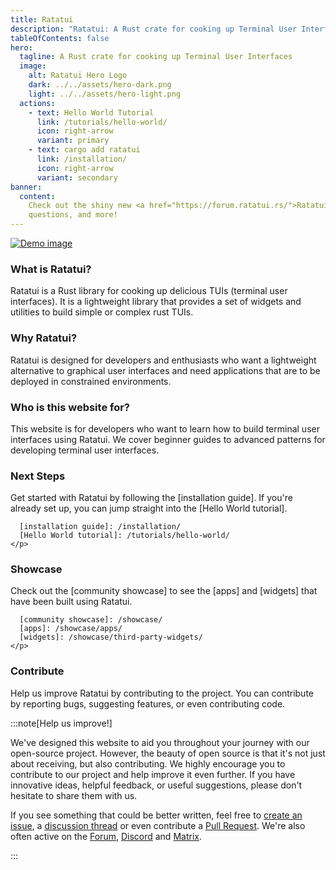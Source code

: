 ```yaml
---
title: Ratatui
description: "Ratatui: A Rust crate for cooking up Terminal User Interfaces"
tableOfContents: false
hero:
  tagline: A Rust crate for cooking up Terminal User Interfaces
  image:
    alt: Ratatui Hero Logo
    dark: ../../assets/hero-dark.png
    light: ../../assets/hero-light.png
  actions:
    - text: Hello World Tutorial
      link: /tutorials/hello-world/
      icon: right-arrow
      variant: primary
    - text: cargo add ratatui
      link: /installation/
      icon: right-arrow
      variant: secondary
banner:
  content:
    Check out the shiny new <a href="https://forum.ratatui.rs/">Ratatui Forum</a> for discussions,
    questions, and more!
---
```



[![Demo image]][Demo source]

[Demo image]: https://raw.githubusercontent.com/ratatui/ratatui/images/examples/demo2.gif
[Demo source]: https://github.com/ratatui/ratatui/tree/main/examples/demo2

<div class="three-cols not-content">
  <div>
    <h3>What is Ratatui?</h3>
    <p>
      Ratatui is a Rust library for cooking up delicious TUIs (terminal user interfaces). It is a
      lightweight library that provides a set of widgets and utilities to build simple or complex
      rust TUIs.
    </p>
  </div>
  <div>
    <h3>Why Ratatui?</h3>
    <p>
      Ratatui is designed for developers and enthusiasts who want a lightweight alternative to
      graphical user interfaces and need applications that are to be deployed in constrained
      environments.
    </p>
  </div>
  <div>
    <h3>Who is this website for?</h3>
    <p>
      This website is for developers who want to learn how to build terminal user interfaces using
      Ratatui. We cover beginner guides to advanced patterns for developing terminal user
      interfaces.
    </p>
  </div>
  <div>
    <h3>Next Steps</h3>
    <p>
      Get started with Ratatui by following the [installation guide]. If you're already set up, you
      can jump straight into the [Hello World tutorial].

      [installation guide]: /installation/
      [Hello World tutorial]: /tutorials/hello-world/
    </p>

  </div>
  <div>
    <h3>Showcase</h3>
    <p>
      Check out the [community showcase] to see the [apps] and [widgets] that have been built using
      Ratatui.

      [community showcase]: /showcase/
      [apps]: /showcase/apps/
      [widgets]: /showcase/third-party-widgets/
    </p>

  </div>
  <div>
    <h3>Contribute</h3>
    <p>
      Help us improve Ratatui by contributing to the project. You can contribute by reporting bugs,
      suggesting features, or even contributing code.
    </p>
  </div>
</div>

:::note[Help us improve!]

We've designed this website to aid you throughout your journey with our open-source project.
However, the beauty of open source is that it's not just about receiving, but also contributing. We
highly encourage you to contribute to our project and help improve it even further. If you have
innovative ideas, helpful feedback, or useful suggestions, please don't hesitate to share them with
us.

If you see something that could be better written, feel free to [create an issue], a [discussion
thread] or even contribute a [Pull Request]. We're also often active on the [Forum], [Discord] and
[Matrix].

[create an issue]: https://github.com/ratatui/ratatui-website/issues
[discussion thread]: https://github.com/ratatui/ratatui-website/discussions
[Pull Request]: https://github.com/ratatui/ratatui-website/pulls
[Forum]: https://forum.ratatui.rs
[Discord]: https://discord.gg/pMCEU9hNEj
[Matrix]: https://matrix.to/#/#ratatui:matrix.org

:::
